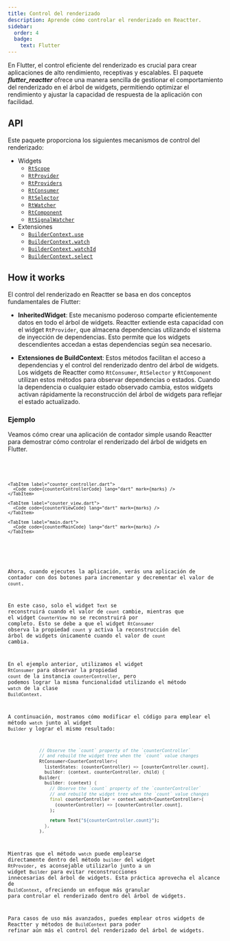 ```yaml
---
title: Control del renderizado
description: Aprende cómo controlar el renderizado en Reactter.
sidebar:
  order: 4
  badge:
    text: Flutter
---
```



En Flutter, el control eficiente del renderizado es crucial para crear aplicaciones de alto rendimiento, receptivas y escalables.
El paquete **_flutter_reactter_** ofrece una manera sencilla de gestionar el comportamiento del renderizado en el árbol de widgets, permitiendo optimizar el rendimiento y ajustar la capacidad de respuesta de la aplicación con facilidad.

## API

Este paquete proporciona los siguientes mecanismos de control del renderizado:

- Widgets
  - <HT>[`RtScope`](/reactter/api/widgets/rt_scope)</HT>
  - <HT>[`RtProvider`](/reactter/api/widgets/rt_provider)</HT>
  - <HT>[`RtProviders`](/reactter/api/widgets/rt_providers)</HT>
  - <HT>[`RtConsumer`](/reactter/api/widgets/rt_consumer)</HT>
  - <HT>[`RtSelector`](/reactter/api/widgets/rt_selector)</HT>
  - <HT>[`RtWatcher`](/reactter/api/widgets/rt_watcher)</HT>
  - <HT>[`RtComponent`](/reactter/api/widgets/rt_component)</HT>
  - <HT>[`RtSignalWatcher`](/reactter/api/widgets/rt_signal_watcher)</HT>
- Extensiones
  - <HM>[`BuilderContext.use`](/reactter/api/extensions/builder_context_use)</HM>
  - <HM>[`BuilderContext.watch`](/reactter/api/extensions/builder_context_watch)</HM>
  - <HM>[`BuilderContext.watchId`](/reactter/api/extensions/builder_context_watch_id)</HM>
  - <HM>[`BuilderContext.select`](/reactter/api/extensions/builder_context_select)</HM>

## How it works

El control del renderizado en Reactter se basa en dos conceptos fundamentales de Flutter:

- **InheritedWidget**: Este mecanismo poderoso comparte eficientemente datos en todo el árbol de widgets.
Reactter extiende esta capacidad con el widget <HT>`RtProvider`</HT>, que almacena dependencias utilizando el sistema de inyección de dependencias.
Esto permite que los widgets descendientes accedan a estas dependencias según sea necesario.

- **Extensiones de BuildContext**: Estos métodos facilitan el acceso a dependencias y el control del renderizado dentro del árbol de widgets.
Los widgets de Reactter como <HT>`RtConsumer`</HT>, <HT>`RtSelector`</HT> y <HT>`RtComponent`</HT> utilizan estos métodos para observar dependencias o estados.
Cuando la dependencia o cualquier estado observado cambia, estos widgets activan rápidamente la reconstrucción del árbol de widgets para reflejar el estado actualizado.

### Ejemplo

Veamos cómo crear una aplicación de contador simple usando Reactter para demostrar cómo controlar el renderizado del árbol de widgets en Flutter.

<CodeTabs>
  <ZappButton path="examples/counter"/>

  <Tabs>
    <TabItem label="counter.dart">
      <Code code={counterCode} lang="dart" mark={marks} />
    </TabItem>

    <TabItem label="counter_controller.dart">
      <Code code={counterControllerCode} lang="dart" mark={marks} />
    </TabItem>

    <TabItem label="counter_view.dart">
      <Code code={counterViewCode} lang="dart" mark={marks} />
    </TabItem>

    <TabItem label="main.dart">
      <Code code={counterMainCode} lang="dart" mark={marks} />
    </TabItem>
  </Tabs>
</CodeTabs>

Ahora, cuando ejecutes la aplicación, verás una aplicación de contador con dos botones para incrementar y decrementar el valor de `count`.

En este caso, solo el widget <HT>`Text`</HT> se reconstruirá cuando el valor de `count` cambie, mientras que el widget <HT>`CounterView`</HT> no se reconstruirá por completo.
Esto se debe a que el widget <HT>`RtConsumer`</HT> observa la propiedad `count` y activa la reconstrucción del árbol de widgets únicamente cuando el valor de `count` cambia.

En el ejemplo anterior, utilizamos el widget <HT>`RtConsumer`</HT> para observar la propiedad `count` de la instancia `counterController`,
pero podemos lograr la misma funcionalidad utilizando el método <HM>`watch`</HM> de la clase <HT>`BuildContext`</HT>.

A continuación, mostramos cómo modificar el código para emplear el método <HM>`watch`</HM> junto al widget <HT>`Builder`</HT> y lograr el mismo resultado:

```dart title="counter_view.dart" startLineNumber={23} del={1-5} ins={6-13} "RtConsumer" "context.watch"
            // Observe the `count` property of the `counterController`
            // and rebuild the widget tree when the `count` value changes
            RtConsumer<CounterController>(
              listenStates: (counterController) => [counterController.count],
              builder: (context, counterController, child) {
            Builder(
              builder: (context) {
                // Observe the `count` property of the `counterController`
                // and rebuild the widget tree when the `count` value changes
                final counterController = context.watch<CounterController>(
                  (counterController) => [counterController.count],
                );

                return Text("${counterController.count}");
              },
            ),
```

Mientras que el método <HM>`watch`</HM> puede emplearse directamente dentro del método <HM>`builder`</HM> del widget <HT>`RtProvider`</HT>,
es aconsejable utilizarlo junto a un widget <HT>`Builder`</HT> para evitar reconstrucciones innecesarias del árbol de widgets.
Esta práctica aprovecha el alcance de <HT>`BuildContext`</HT>, ofreciendo un enfoque más granular para controlar el renderizado dentro del árbol de widgets.

Para casos de uso más avanzados, puedes emplear otros widgets de Reactter y métodos de <HT>`BuildContext`</HT> para poder refinar aún más el control del renderizado del árbol de widgets.
